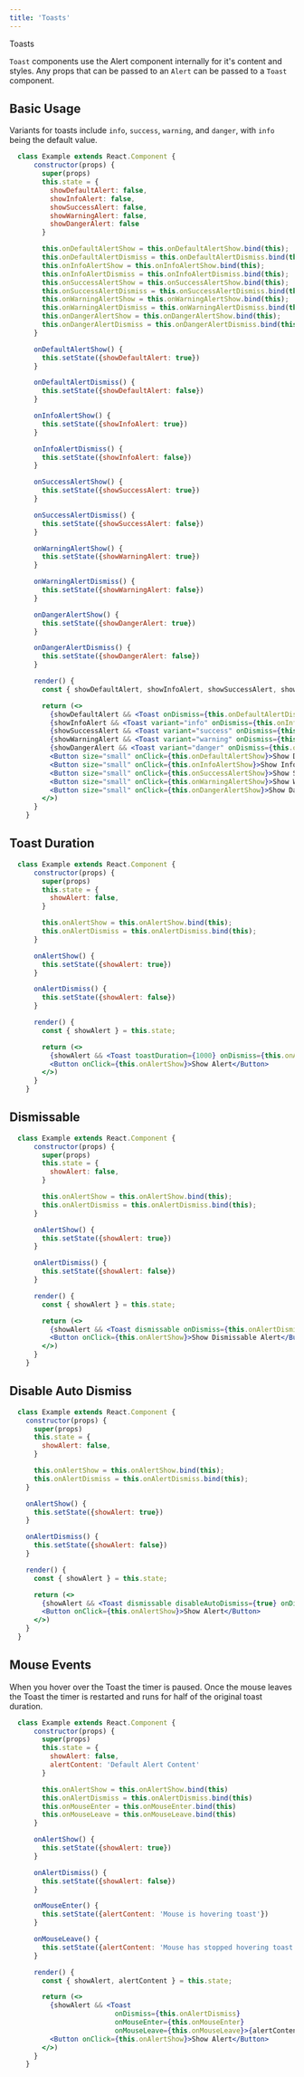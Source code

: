 ```yaml
---
title: 'Toasts'
---
```



<DocsHeading to="/design/toasts/" type="design">
  Toasts
</DocsHeading>

`Toast` components use the <Link to="/api/alert">Alert component</Link> internally for it's content and styles. Any props that can be passed to an `Alert` can be passed to a `Toast` component.

## Basic Usage

Variants for toasts include `info`, `success`, `warning`, and `danger`, with `info` being the default value.

```.jsx
  class Example extends React.Component {
      constructor(props) {
        super(props)
        this.state = {
          showDefaultAlert: false,
          showInfoAlert: false,
          showSuccessAlert: false,
          showWarningAlert: false,
          showDangerAlert: false
        }

        this.onDefaultAlertShow = this.onDefaultAlertShow.bind(this);
        this.onDefaultAlertDismiss = this.onDefaultAlertDismiss.bind(this);
        this.onInfoAlertShow = this.onInfoAlertShow.bind(this);
        this.onInfoAlertDismiss = this.onInfoAlertDismiss.bind(this);
        this.onSuccessAlertShow = this.onSuccessAlertShow.bind(this);
        this.onSuccessAlertDismiss = this.onSuccessAlertDismiss.bind(this);
        this.onWarningAlertShow = this.onWarningAlertShow.bind(this);
        this.onWarningAlertDismiss = this.onWarningAlertDismiss.bind(this);
        this.onDangerAlertShow = this.onDangerAlertShow.bind(this);
        this.onDangerAlertDismiss = this.onDangerAlertDismiss.bind(this);
      }

      onDefaultAlertShow() {
        this.setState({showDefaultAlert: true})
      }

      onDefaultAlertDismiss() {
        this.setState({showDefaultAlert: false})
      }

      onInfoAlertShow() {
        this.setState({showInfoAlert: true})
      }

      onInfoAlertDismiss() {
        this.setState({showInfoAlert: false})
      }

      onSuccessAlertShow() {
        this.setState({showSuccessAlert: true})
      }

      onSuccessAlertDismiss() {
        this.setState({showSuccessAlert: false})
      }

      onWarningAlertShow() {
        this.setState({showWarningAlert: true})
      }

      onWarningAlertDismiss() {
        this.setState({showWarningAlert: false})
      }

      onDangerAlertShow() {
        this.setState({showDangerAlert: true})
      }

      onDangerAlertDismiss() {
        this.setState({showDangerAlert: false})
      }

      render() {
        const { showDefaultAlert, showInfoAlert, showSuccessAlert, showWarningAlert, showDangerAlert } = this.state;

        return (<>
          {showDefaultAlert && <Toast onDismiss={this.onDefaultAlertDismiss}>Default Toast</Toast>}
          {showInfoAlert && <Toast variant="info" onDismiss={this.onInfoAlertDismiss}>Info Toast</Toast>}
          {showSuccessAlert && <Toast variant="success" onDismiss={this.onSuccessAlertDismiss}>Success Toast</Toast>}
          {showWarningAlert && <Toast variant="warning" onDismiss={this.onWarningAlertDismiss}>Warning Toast</Toast>}
          {showDangerAlert && <Toast variant="danger" onDismiss={this.onDangerAlertDismiss}>Danger Toast</Toast>}
          <Button size="small" onClick={this.onDefaultAlertShow}>Show Defualt Alert</Button>
          <Button size="small" onClick={this.onInfoAlertShow}>Show Info Alert</Button>
          <Button size="small" onClick={this.onSuccessAlertShow}>Show Success Alert</Button>
          <Button size="small" onClick={this.onWarningAlertShow}>Show Warning Alert</Button>
          <Button size="small" onClick={this.onDangerAlertShow}>Show Danger Alert</Button>
        </>)
      }
    }
```

## Toast Duration

```.jsx
  class Example extends React.Component {
      constructor(props) {
        super(props)
        this.state = {
          showAlert: false,
        }

        this.onAlertShow = this.onAlertShow.bind(this);
        this.onAlertDismiss = this.onAlertDismiss.bind(this);
      }

      onAlertShow() {
        this.setState({showAlert: true})
      }

      onAlertDismiss() {
        this.setState({showAlert: false})
      }

      render() {
        const { showAlert } = this.state;

        return (<>
          {showAlert && <Toast toastDuration={1000} onDismiss={this.onAlertDismiss}>Quick Toast</Toast>}
          <Button onClick={this.onAlertShow}>Show Alert</Button>
        </>)
      }
    }
```

## Dismissable

```.jsx
  class Example extends React.Component {
      constructor(props) {
        super(props)
        this.state = {
          showAlert: false,
        }

        this.onAlertShow = this.onAlertShow.bind(this);
        this.onAlertDismiss = this.onAlertDismiss.bind(this);
      }

      onAlertShow() {
        this.setState({showAlert: true})
      }

      onAlertDismiss() {
        this.setState({showAlert: false})
      }

      render() {
        const { showAlert } = this.state;

        return (<>
          {showAlert && <Toast dismissable onDismiss={this.onAlertDismiss}>Dismissable Toast</Toast>}
          <Button onClick={this.onAlertShow}>Show Dismissable Alert</Button>
        </>)
      }
    }
```

## Disable Auto Dismiss

```.jsx
  class Example extends React.Component {
    constructor(props) {
      super(props)
      this.state = {
        showAlert: false,
      }

      this.onAlertShow = this.onAlertShow.bind(this);
      this.onAlertDismiss = this.onAlertDismiss.bind(this);
    }

    onAlertShow() {
      this.setState({showAlert: true})
    }

    onAlertDismiss() {
      this.setState({showAlert: false})
    }

    render() {
      const { showAlert } = this.state;

      return (<>
        {showAlert && <Toast dismissable disableAutoDismiss={true} onDismiss={this.onAlertDismiss}>Non-Auto Hiding Dismissable Toast</Toast>}
        <Button onClick={this.onAlertShow}>Show Alert</Button>
      </>)
    }
  }
```

## Mouse Events

When you hover over the Toast the timer is paused. Once the mouse leaves the Toast the timer is restarted and runs for half of the original toast duration.

```.jsx
  class Example extends React.Component {
      constructor(props) {
        super(props)
        this.state = {
          showAlert: false,
          alertContent: 'Default Alert Content'
        }

        this.onAlertShow = this.onAlertShow.bind(this)
        this.onAlertDismiss = this.onAlertDismiss.bind(this)
        this.onMouseEnter = this.onMouseEnter.bind(this)
        this.onMouseLeave = this.onMouseLeave.bind(this)
      }

      onAlertShow() {
        this.setState({showAlert: true})
      }

      onAlertDismiss() {
        this.setState({showAlert: false})
      }

      onMouseEnter() {
        this.setState({alertContent: 'Mouse is hovering toast'})
      }

      onMouseLeave() {
        this.setState({alertContent: 'Mouse has stopped hovering toast'})
      }

      render() {
        const { showAlert, alertContent } = this.state;

        return (<>
          {showAlert && <Toast
                          onDismiss={this.onAlertDismiss}
                          onMouseEnter={this.onMouseEnter}
                          onMouseLeave={this.onMouseLeave}>{alertContent}</Toast>}
          <Button onClick={this.onAlertShow}>Show Alert</Button>
        </>)
      }
    }
```
